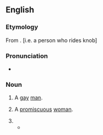 {{also|knob-jockey}}
==English==

===Etymology===
From {{compound|en|knob|jockey}}. [i.e. a person who rides knob]

===Pronunciation===
* {{audio|en|En-au-knob jockey.ogg|Audio (AU)}}

===Noun===
{{en-noun}} {{tlb|en|UK|vulgar|slang|derogatory}}

# A [[gay]] [[man]].
# {{rfv-sense|en}} A [[promiscuous]] [[woman]].
#: {{usex|en|"You put it around a lot. You're such a '''knob jockey'''."}}
# {{ng|Term of abuse.}}
#* {{quote-book|en|year=2018| title=Peaceful Freeman: A Story by a Peaceful Freeman on the Land|author=Michael Sinclair-Thomson | page=| passage=Driving out of the car park, I sarcastically gave the '''knob jockey''' a wave and said in a high-pitched sarcastic tone, “Bye, bye now. Stay safe.” }}
#: {{usex|en|Ruining a barbecue by burning the meat. You really are a complete '''knob jockey'''.}}